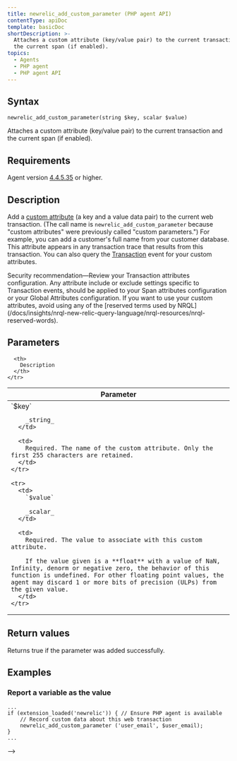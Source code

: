 ```yaml
---
title: newrelic_add_custom_parameter (PHP agent API)
contentType: apiDoc
template: basicDoc
shortDescription: >-
  Attaches a custom attribute (key/value pair) to the current transaction and
  the current span (if enabled).
topics:
  - Agents
  - PHP agent
  - PHP agent API
---
```


## Syntax

```
newrelic_add_custom_parameter(string $key, scalar $value)
```

Attaches a custom attribute (key/value pair) to the current transaction and the current span (if enabled).

## Requirements

Agent version [4.4.5.35](https://docs.newrelic.com/docs/release-notes/agent-release-notes/php-release-notes/php-agent-44535) or higher.

## Description

Add a [custom attribute](/docs/agents/manage-apm-agents/agent-data/collect-custom-attributes) (a key and a value data pair) to the current web transaction. (The call name is `newrelic_add_custom_parameter` because "custom attributes" were previously called "custom parameters.") For example, you can add a customer's full name from your customer database. This attribute appears in any transaction trace that results from this transaction. You can also query the [Transaction](/docs/insights/explore-data/attributes/apm-default-attributes-insights) event for your custom attributes.

<Callout variant="important">
  Security recommendation—Review your Transaction attributes configuration. Any attribute include or exclude settings specific to Transaction events, should be applied to your Span attributes configuration or your Global Attributes configuration.
</Callout>

<Callout variant="important">
  If you want to use your custom attributes, avoid using any of the [reserved terms used by NRQL](/docs/insights/nrql-new-relic-query-language/nrql-resources/nrql-reserved-words).
</Callout>

## Parameters

<Table>
  <thead>
    <tr>
      <th width="25%">
        Parameter
      </th>

      <th>
        Description
      </th>
    </tr>
  </thead>

  <tbody>
    <tr>
      <td>
        `$key`

        _string_
      </td>

      <td>
        Required. The name of the custom attribute. Only the first 255 characters are retained.
      </td>
    </tr>

    <tr>
      <td>
        `$value`

        _scalar_
      </td>

      <td>
        Required. The value to associate with this custom attribute.

        If the value given is a **float** with a value of NaN, Infinity, denorm or negative zero, the behavior of this function is undefined. For other floating point values, the agent may discard 1 or more bits of precision (ULPs) from the given value.
      </td>
    </tr>
  </tbody>
</Table>

## Return values

Returns true if the parameter was added successfully.

## Examples

### Report a variable as the value

```
...
if (extension_loaded('newrelic')) { // Ensure PHP agent is available
    // Record custom data about this web transaction
    newrelic_add_custom_parameter ('user_email', $user_email);
}
...
```

\-->
